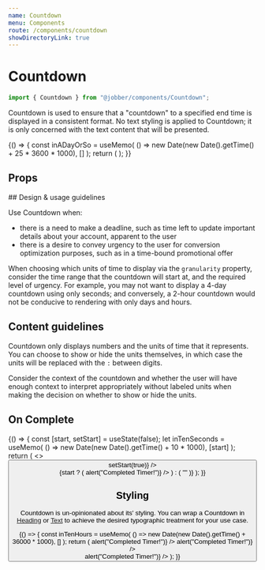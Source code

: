 ```yaml
---
name: Countdown
menu: Components
route: /components/countdown
showDirectoryLink: true
---
```



# Countdown

```ts
import { Countdown } from "@jobber/components/Countdown";
```
Countdown is used to ensure that a "countdown" to a specified end time is displayed in a consistent format. No text styling is applied to Countdown; it is only concerned with the text content that will be presented.


<Playground>
  {() => {
    const inADayOrSo = useMemo(
      () => new Date(new Date().getTime() + 25 * 3600 * 1000),
      []
    );
    return (
      <Countdown date={inADayOrSo} granularity={"dhms"} showUnits={true} />
    );
  }}
</Playground>

## Props

<Props of={Countdown} />
## Design & usage guidelines

Use Countdown when:
-  there is a need to make a deadline, such as time left to update important details about your account, apparent to the user
- there is a desire to convey urgency to the user for conversion optimization purposes, such as in a time-bound promotional offer

When choosing which units of time to display via the `granularity` property, consider the time range that the countdown will start at, and the required level of urgency. For example, you may not want to display a 4-day countdown using only seconds; and conversely, a 2-hour countdown would not be conducive to rendering with only days and hours.

## Content guidelines

Countdown only displays numbers and the units of time that it represents. You can choose to show or hide the units themselves, in which case the units will be replaced with the `:` between digits.

Consider the context of the countdown and whether the user will have enough context to interpret appropriately without labeled units when making the decision on whether to show or hide the units.
## On Complete

<Playground>
  {() => {
    const [start, setStart] = useState(false);
    let inTenSeconds = useMemo(
      () => new Date(new Date().getTime() + 10 * 1000),
      [start]
    );
    return (
      <>
        <Button label={"Start Timer"} onClick={() => setStart(true)} />
        <div />
        <Heading variation={"highlight"}>
          {start ? (
            <Countdown
              date={inTenSeconds}
              granularity={"s"}
              showUnits={true}
              onComplete={() => alert("Completed Timer!")}
            />
          ) : (
            ""
          )}
        </Heading>
      </>
    );
  }}
</Playground>

## Styling

Countdown is un-opinionated about its' styling. You can wrap a Countdown in [Heading](/packages-components-src-heading-heading) or [Text](/packages-components-src-text-text) to achieve the desired typographic treatment for your use case.

<Playground>
  {() => {
    const inTenHours = useMemo(
      () => new Date(new Date().getTime() + 36000 * 1000),
      []
    );
    return (
      <Content>
        <Text>
          <Countdown
            date={inTenHours}
            granularity={"ms"}
            showUnits={true}
            onComplete={() => alert("Completed Timer!")}
          />
        </Text>
        <Countdown
          date={inTenHours}
          granularity={"ms"}
          showUnits={true}
          onComplete={() => alert("Completed Timer!")}
        />
        <div />
        <Heading level={1}>
          <Emphasis variation="highlight">
            <Countdown
              date={Date.now() + 100000}
              granularity={"s"}
              showUnits={true}
              onComplete={() => alert("Completed Timer!")}
            />
          </Emphasis>
        </Heading>
      </Content>
    );
  }}
</Playground>
